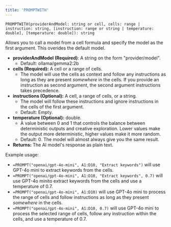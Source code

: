 ```yaml
---
title: 'PROMPTWITH'
---
```


```excel
PROMPTWITH(providerAndModel: string or cell, cells: range | instruction: string, [instruction: range or string | temperature: double], [temperature: double]): string
```

Allows you to call a model from a cell formula and specify the model as the first argument. This overides the default model.

- **providerAndModel (Required)**: A string on the form "provider/model".
  - Default: ollama/gemma2:2b
- **cells (Required):** A cell or a range of cells.
  - The model will use the cells as context and follow any instructions as long as they are present _somewhere_ in the cells. If you provide an instruction as second argument, the second argument instructions takes precedence.
- **instructions (Optional):** A cell, a range of cells, or a string.
  - The model will follow these instructions and ignore instructions in the cells of the first argument.
  - Default: Empty. 
- **temperature (Optional):** double. 
    - A value between 0 and 1 that controls the balance between deterministic outputs and creative exploration. Lower values make the output more deterministic, higher values make it more random.
  - Default: 0. The model will almost always give you the same result.
- **Returns:** The AI model's response as plain text.

Example usage:

- `=PROMPT("openai/gpt-4o-mini", A1:D10, "Extract keywords")` will use GPT-4o mini to extract keywords from the cells.
- `=PROMPT("openai/gpt-4o-mini", A1:D10, "Extract keywords", 0.7)` will use GPT-4o minito extract keywords from the cells and use a temperature of 0.7.
- `=PROMPT("openai/gpt-4o-mini", A1:D10)` will use GPT-4o mini to process the range of cells and follow instructions as long as they present _somewhere_ in the cells.
- `=PROMPT("openai/gpt-4o-mini", A1:D10, 0.7)` will use GPT-4o mini to process the selected range of cells, follow any instruction within the cells, and use a temperature of 0.7.